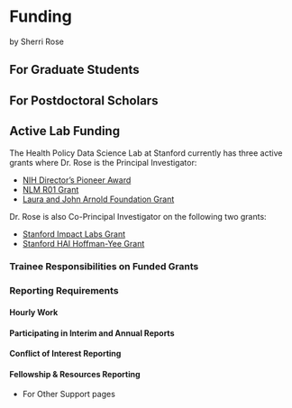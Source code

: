 # Funding
by Sherri Rose

## For Graduate Students

## For Postdoctoral Scholars

## Active Lab Funding

The Health Policy Data Science Lab at Stanford currently has three active grants where Dr. Rose is the Principal Investigator:

- [NIH Director's Pioneer Award](https://reporter.nih.gov/search/ghBZmjOA8UyUXCt3VGZAZg/project-details/10485672)
- [NLM R01 Grant](https://reporter.nih.gov/search/ghBZmjOA8UyUXCt3VGZAZg/project-details/10676234)
- [Laura and John Arnold Foundation Grant](https://www.arnoldventures.org/grants/the-board-of-trustees-of-the-leland-stanford-junior-university-10)

Dr. Rose is also Co-Principal Investigator on the following two grants:

- [Stanford Impact Labs Grant](https://impact.stanford.edu/organization/health-care-fairness-impact-lab)
- [Stanford HAI Hoffman-Yee Grant](https://hai.stanford.edu/2022-hoffman-yee-grant-recipients#eae)


### Trainee Responsibilities on Funded Grants

### Reporting Requirements

#### Hourly Work {.unnumbered} 

#### Participating in Interim and Annual Reports {.unnumbered} 

#### Conflict of Interest Reporting {.unnumbered}

#### Fellowship & Resources Reporting {.unnumbered}

- For Other Support pages
